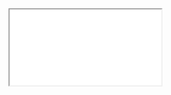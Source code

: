   <div>
    <iframe
      src={`https://dune.com/embeds/3445927/5789486?table_name_t6c1ea=${tableName}&table_schema_t6c1ea=${tableSchema}`}
      style={{ width: '100%', height: '500px', border: 'none', marginTop: '10px' }}
    />
  </div>
);